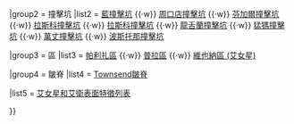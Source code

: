 {{Navbox
|name  = 艾女星
|title = [[艾女星]]
|image = [[File:243 ida.jpg|175px|link=|alt=]]
|group1 = 衛星 艾卫
|list1  = 
{{Nowrap end}}
{{Navbox subgroup
  | evenodd=swap
  | group1 = 撞擊坑
  | list1 = {{Nowrap begin}}[[阿克蒙撞擊坑]] {{·w}} [[刻爾彌斯撞擊坑]]{{Nowrap end}}

}}
|group2 = 撞擊坑
|list2  = {{Nowrap begin}}[[藍撞擊坑]] {{·w}} [[周口店撞擊坑]] {{·w}} [[芬加爾撞擊坑]] {{·w}} [[拉斯科撞擊坑]] {{·w}} [[拉斯科撞擊坑]] {{·w}} [[龍舌蘭撞擊坑]] {{·w}} [[猛獁撞擊坑]] {{·w}} [[萬丈撞擊坑]] {{·w}} [[波斯托那撞擊坑]]{{Nowrap end}}

|group3 = 區
|list3  = {{Nowrap begin}}[[帕利扎區]] {{·w}} [[普拉區]] {{·w}} [[維也納區 (艾女星)]]{{Nowrap end}}

|group4 = 皺脊
|list4  = {{Nowrap begin}}[[Townsend皺脊]]{{Nowrap end}}

|list5  = {{Nowrap begin}}[[艾女星和艾衛表面特徵列表]]{{Nowrap end}}

}}
